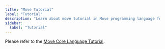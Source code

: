 ```yaml
---
title: "Move Tutorial"
label: "Tutorial"
description: "Learn about move tutorial in Move programming language for Aptos smart contract development."
sidebar:
  label: "Tutorial"
---
```


Please refer to the [Move Core Language Tutorial](https://github.com/aptos-labs/aptos-core/tree/main/aptos-move/move-examples/move-tutorial).
